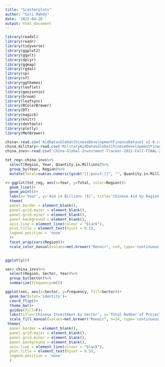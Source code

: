 ```yaml
---
title: "Scatterplots"
author: "Sali Mahdy"
date: '2022-04-26'
output: html_document
---
```


```r
library(readxl)
library(readr)
library(tidyverse)
library(ggplot2)
library(ggalt)
library(dplyr)
library(ggmap)
library(rgdal)
library(sp)
library(sf)
library(ggthemes)
library(leaflet)
library(geojsonio)
library(broom)
library(leafsync)
library(RColorBrewer)
library(DT)
library(magick)
library(knitr)
library(devtools)
library(plotly)
library(MetBrewer)

```

```r
china<-read.csv('AidDatasGlobalChineseDevelopmentFinanceDataset_v2.0.csv')
china_military<-read.csv('MilitaryAidDatasGlobalChineseDevelopmentFinanceDataset_v2.0.csv')
china_invs<-read.csv('China-Global-Investment-Tracker-2021-Fall-FINAL-2022.2.21-update.up.csv')
```

```r


tot_reg<-china_invs%>%
  select(Region, Year, Quantity.in.Millions)%>%
  group_by(Year, Region)%>%
  mutate(Total=sum(as.numeric(gsub("[[:punct:]]", "", Quantity.in.Millions)))/100)
```


```r

r<-ggplot(tot_reg, aes(x=Year, y=Total, color=Region))+
  geom_line()+
  geom_point()+
  labs(x='Year', y='Aid in Billions ($)', title='Chinese Aid by Region, 2005-2021')+
  theme(
  panel.border = element_blank(),  
  panel.grid.major = element_blank(),
  panel.grid.minor = element_blank(),
  panel.background = element_blank(),
  axis.line = element_line(colour = "black"),
  plot.title = element_text(hjust = 0.5), 
  legend.position = 'none'
  )+
  facet_wrap(vars(Region))+
  scale_color_manual(values=met.brewer("Renoir", n=9, type='continuous'))
  
```


```r
ggplotly(r)
```

```r
sec<-china_invs%>%
  select(Region, Sector, Year)%>%
  group_by(Sector)%>%
  summarize(frequency=n())
```

```r
ggplot(sec, aes(x=Sector, y=frequency, fill=Sector))+ 
  geom_bar(stat='identity')+
  coord_flip()+
  theme_bw()+
  guides(fill=F)+
  labs(title='Chinese Investment by Sector', y='Total Number of Projects', x='')+
  scale_fill_manual(values=met.brewer("Renoir", n=14, type='continuous'))+
 theme(
  panel.border = element_blank(),  
  panel.grid.major = element_blank(),
  panel.grid.minor = element_blank(),
  panel.background = element_blank(),
  axis.line = element_line(colour = "black"),
  plot.title = element_text(hjust = 0.5), 
  legend.position = 'none'
  )
```



